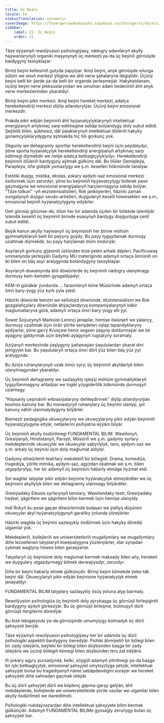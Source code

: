 ```yaml
---
title: Üç Beýni
locale: tk
statusTranslation: automatic
coverImage: https://lhvmrqwrcowdvduuaukz.supabase.co/storage/v1/object/public/strapi-uploads/small_cover-educacion-fundamental.webp-2d51a7828a2b1309555be27f7e2a61a0.webp
sidebar:
    label: 21. Üç Beýni
    order: 21
---
```

Täze eýýamyň rewolýusion psihologiýasy, nädogry adamlaryň akylly haýwanlarynyň organiki maşynynyň üç merkezli ýa-da üç beýnili görnüşde bardygyny tassyklaýar.

Birinji beýni kellesiniň gutyda ýapylýar. Ikinji beýni, anyk görnüşde oňurga sütüni we onuň merkezi ýiligine we ähli nerw şahalaryna degişlidir. Üçünji beýni belli bir ýerde ýa-da belli bir organda ýerleşmeýär. Hakykatdanam, üçünji beýni nerw pleksuslaryndan we umuman adam bedeniniň ähli anyk nerw merkezlerinden ybaratdyr.

Birinji beýni pikir merkezi. Ikinji beýni hereket merkezi, adatça hereketlendiriji merkezi diýlip atlandyrylýar. Üçünji beýni emosional merkezdir.

Prakda pikir edýän beýniniň ähli hyýanatçylyklarynyň intellektual energiýanyň artykmaç sarp edilmegine sebäp bolýandygy doly subut edildi. Şeýlelik bilen, şübhesiz, däl ýataklarynyň intellektual ölüleriň hakyky gonamçylyklarydygyny aýtmakda hiç hili gorkunç ýok.

Okgunly we deňagramly sportlar hereketlendiriji beýni üçin peýdalydyr, ýöne sporta hyýanatçylyk hereketlendiriji energiýanyň artykmaç sarp edilmegi diýmekdir we netije adatça betbagtçylyklydyr. Hereketlendiriji beýniniň ölüleriň bardygyny aýtmak gülkünç däl. Bu ölüler Gemipleýa, Parapleýa, öňe gidişlik ysmazlygy we ş.m. keselleri hökmünde tanalýar.

Estetiki duýgy, mistika, ekstas, ýokary aýdym-saz emosional merkezi ösdürmek üçin zerurdyr, ýöne bu beýniniň hyýanatçylygy biderek pese gaçmagyna we emosional energiýalaryň harçlanmagyna sebäp bolýar. "Täze tolkun" -yň ekzistensialistleri, Rok janköýerleri, häzirki zaman sungatynyň duýgur seudo-artistleri, duýgularyň keselli höwesekleri we ş.m., emosional beýniň hyýanatçylygyny edýärler.

Geň görnüp görünse-de, ölüm her bir adamda üçden bir bölekde işlenilýär. Islendik keseliň üç beýniniň birinde esasynyň bardygy doýgunlyga çenli subut edildi.

Beýik kanun akylly haýwanyň üç beýnisiniň her birine möhüm gymmatlyklaryň belli bir paýyny goýdy. Bu paýy tygşytlamak durmuşy uzaltmak diýmekdir, bu paýy harçlamak ölüm öndürýär.

Asyrlaryň gorkunç gijesiniň üstünden bize ýeten arhaik däpleri, Pacificuwaş ummanynda ýerleşýän Gadymy MU materiginde adamyň ortaça ömrüniň on iki bilen on bäş asyr aralygynda bolandygyny tassyklaýar.

Asyrlaryň dowamynda ähli döwürlerde üç beýniniň nädogry ulanylmagy durmuşy kem-kemden gysgaldypdyr.

KEM-iň günäkär ýurdunda ... faraonlaryň köne Müsürinde adamyň ortaça ömri bary-ýogy ýüz kyrk ýyla ýetdi.

Häzirki döwürde benzin we selluloýd döwründe, ekzistensializm we Rok gozgalaňçylary döwründe ätiýaçlandyryş kompaniýalarynyň käbir maglumatlaryna görä, adamyň ortaça ömri bary-ýogy elli ýyl.

Sowet Soýuzynyň Marksist-Leninçi jenaplar, hemişe öwünjeň we ýalançy, durmuşy uzaltmak üçin örän ýörite serişdeleri oýlap tapandyklaryny aýdýarlar, ýöne garry Krusçew heniz segsen ýaşyny doldurmaýar we bir aýagyny galdyrmak üçin beýleki aýagynyň rugsatyny soramaly.

Aziýanyň merkezinde ýaşlygyny ýatlamaýan ýaşululardan ybarat dini jemgyýet bar. Bu ýaşulularyň ortaça ömri dört ýüz bilen bäş ýüz ýyl aralygynda.

Bu Aziýa ruhanylarynyň uzak ömür syry, üç beýniniň akyldarlyk bilen ulanylmagyndan ybaratdyr.

Üç beýniniň deňagramly we sazlaşykly işleýşi möhüm gymmatlyklaryň tygşytlanmagyny aňladýar we logiki yzygiderlilik hökmünde durmuşyň uzalmagy.

"Köpsanly çeşmäniň wibrasiýalaryny deňleşdirmek" diýlip atlandyrylýan kosmos kanuny bar. Bu monastyryň ruhanylary üç beýnini ulanyp, şol kanuny nähili ulanmalydygyny bilýärler.

Biemezir pedagogika okuwçylaryny we okuwçylaryny pikir edýän beýniniň hyýanatçylygyna eltýär, netijelerini psihýatria eýýäm bilýär.

Üç beýniniň akylly ösdürilmegi FUNDAMENTAL BILIM. Wawilonyň, Gresiýanyň, Hindistanyň, Parsyň, Müsüriň we ş.m. gadymy syrlary mekdeplerinde okuwçylar we okuwçylar sabyrlylyk, tans, aýdym-saz we ş.m. arkaly üç beýnisi üçin doly maglumat aldylar.

Gadymy döwürleriň teatrlary mekdebiň bir bölegidi. Drama, komediýa, tragediýa, ýörite mimika, aýdym-saz, agyzdan okatmak we ş.m. bilen utgaşdyrylyp, her bir adamyň üç beýnisini habarly etmäge hyzmat etdi.

Şol wagtlar talyplar pikir edýän beýnine hyýanatçylyk etmeýärdiler we üç beýnisini akyllylyk bilen we deňagramly ulanmagy bilýärdiler.

Gresiýadaky Eleusis syrlarynyň tanslary, Wawilondaky teatr, Gresiýadaky heýkel, şägirtlere we şägirtlere bilim bermek üçin hemişe ulanyldy.

Indi Rokyň bu pese gaçan döwürlerinde bulaşan we ýalňyş düşünen okuwçylar akyl hyýanatçylygynyň garaňky ýolunda ýöreýärler.

Häzirki wagtda üç beýnini sazlaşykly ösdürmek üçin hakyky dörediji ulgamlar ýok.

Mekdepleriň, kollejleriň we uniwersitetleriň mugallymlary we mugallymlary diňe lezzetlenen talyplaryň biwepalygyna ýüzlenýärler, olar synpdan çykmak wagtyny höwes bilen garaşýarlar.

Talyplaryň üç beýnisine doly maglumat bermek maksady bilen aňy, hereketi we duýgulary utgaşdyrmagy bilmek derwaýysdyr, zerurdyr.

Diňe bir beýni habarly etmek gülkünçdir. Birinji beýni bilmekde ýeke-täk beýni däl. Okuwçylaryň pikir edýän beýnisine hyýanatçylyk etmek jenaýatdyr.

FUNDAMENTAL BILIM talyplary sazlaşykly ösüş ýoluna alyp barmaly.

Rewolýusion psihologiýa üç beýniniň doly aýrybaşga üç görnüşli birleşiginiň bardygyny aýdyň görkezýär. Bu üç görnüşli birleşme, bolmuşyň dürli görnüşli itergilerini döredýär.

Bu bize tebigatynda ýa-da görnüşinde umumylygy bolmadyk üç dürli şahsyýeti berýär.

Täze eýýamyň rewolýusion psihologiýasy her bir adamda üç dürli psihologiki aspektiň bardygyny öwredýär. Psihiki ähmiýetiň bir bölegi bilen bir zady isleýäris, beýleki bir bölegi bilen düýbünden başga bir zady isleýäris we üçünji bölegiň kömegi bilen düýbünden ters zat edýäris.

Iň ýokary agyry pursadynda, belki, söýgüli adamyň ýitirilmegi ýa-da başga bir içki betbagtçylyk, emosional şahsyýet umytsyzlyga ýetýär, intellektual şahsyýet bolsa bu tragediýanyň näme sebäpdendigini soraýar we hereket şahsyýeti diňe sahnadan gaçmak isleýär.

Bu üç dürli şahsyýet dürli we köplenç gapma-garşy gelýän, ähli mekdeplerde, kollejlerde we uniwersitetlerde ýörite usullar we ulgamlar bilen akylly ösdürilmeli we öwredilmeli.

Psihologiki nukdaýnazardan diňe intellektual şahsyýete bilim bermek gülkünçdir. Adamyň FUNDAMENTAL BILIMe gyssagly zerurlygy bolan üç şahsyýeti bar.
